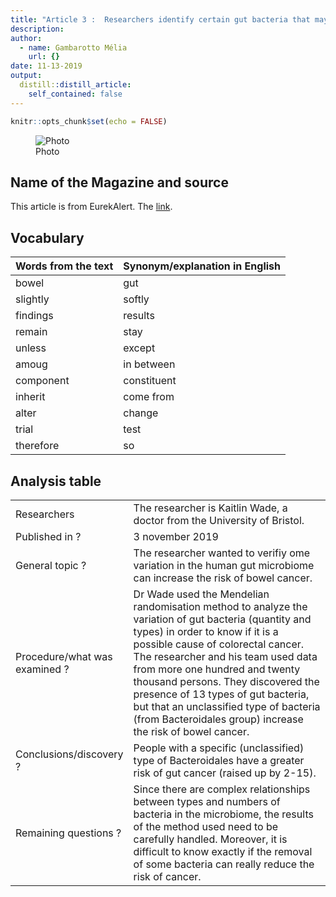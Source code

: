 ```yaml
---
title: "Article 3 :  Researchers identify certain gut bacteria that may be involved in causing bowel"
description:
author:
  - name: Gambarotto Mélia
    url: {}
date: 11-13-2019
output:
  distill::distill_article:
    self_contained: false
---
```


```r
knitr::opts_chunk$set(echo = FALSE)
```

![Photo](https://cunicultura.com/images/uploads/2015/11/19/source/probioticos_2_opt.jpeg)

## Name of the Magazine and source

This article is from EurekAlert. The [link](https://www.eurekalert.org/pub_releases/2019-11/ncri-ric110119.php).

## Vocabulary

| Words from the text | Synonym/explanation in English |
| ------------------- | ------------------------------ |
| bowel   |  gut           |
|     slightly       |   softly   |  
|     findings    |   results        | 
|      remain       |       stay    |       
|  unless      |   except       |  
|   amoug          |   in between   |         
|    component    |      constituent      | 
|   inherit  |   come from    | 
| alter   |   change     | 
|trial     |   test         | 
|   therefore      |   so    | 

## Analysis table 

|                              |                                                                     |
| ---------------------------- | ------------------------------------------------------------------- |
| Researchers |The researcher is Kaitlin Wade, a doctor from the University of Bristol.|
|Published in ? | 3 november 2019|
| General topic ? | The researcher wanted to verifiy ome variation in the human gut microbiome can increase the risk of bowel cancer.|
| Procedure/what was examined ? | Dr Wade used the Mendelian randomisation method to analyze the variation of gut bacteria (quantity and types) in order to know if it is a possible cause of colorectal cancer. The researcher and his team used data from more one hundred and twenty thousand persons. They discovered the presence of 13 types of gut bacteria, but that an unclassified type of bacteria (from Bacteroidales group) increase the risk of bowel cancer.|
 |Conclusions/discovery ?| People with a specific (unclassified) type of Bacteroidales have a greater risk of gut cancer (raised up by 2-15).|
|Remaining questions ?| Since there are complex relationships between types and numbers of bacteria in the microbiome, the results of the method used need to be carefully handled. Moreover, it is difficult to know exactly if the removal of some bacteria can really reduce the risk of cancer.|
